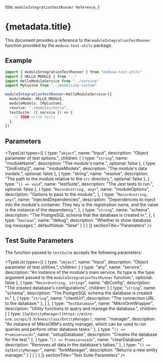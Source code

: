 
  title: `moduleIntegrationTestRunner Reference`,
}

# {metadata.title}

This document provides a reference to the `moduleIntegrationTestRunner` function provided by the `medusa-test-utils` package.

## Example

```ts
import { moduleIntegrationTestRunner } from "medusa-test-utils"
import { HELLO_MODULE } from ".."
import HelloModuleService from "../service"
import MyCustom from "../models/my-custom"

moduleIntegrationTestRunner<HelloModuleService>({
  moduleName: HELLO_MODULE,
  moduleModels: [MyCustom],
  resolve: "./modules/hello",
  testSuite: ({ service }) => {
    // TODO write tests
  },
})
```

## Parameters

<TypeList
  types={[
    {
      type: "`object`",
      name: "Input",
      description: "Object parameter of test options.",
      children: [
        {
          type: "`string`",
          name: "moduleName",
          description: "The module's name.",
          optional: false
        },
        {
          type: "DmlEntity[]",
          name: "moduleModels",
          description: "The module's data models.",
          optional: false
        },
        {
          type: "string",
          name: "resolve",
          description: "The path to the module relative to the `src` directory.",
          optional: false
        },
        {
          type: "`() => void`",
          name: "testSuite",
          description: "The Jest tests to run.",
          optional: false
        },
        {
          type: "`Record<string, any>`",
          name: "moduleOptions",
          description: "Options to pass to the module.",
        },
        {
          type: "`Record<string, any>`",
          name: "injectedDependencies",
          description: "Dependencies to inject into the module's container. They key is the registration name, and the value is the instance of the dependency.",
        },
        {
          type: "`string`",
          name: "schema",
          description: "The PostgreSQL schema that the database is created in.",
        },
        {
          type: "`boolean`",
          name: "debug",
          description: "Whether to show database log messages.",
          defaultValue: "false"
        }
      ]
    }
  ]}
  sectionTitle="Parameters"
/>

## Test Suite Parameters

The function passed to `testSuite` accepts the following parameters:

<TypeList
  types={[
    {
      type: "`object`",
      name: "Input",
      description: "Object parameter of test utilities.",
      children: [
        {
          type: "any",
          name: "service",
          description: "An instance of the module's main service. Its type is the type argument passed to the `moduleIntegrationTestRunner` function.",
          optional: false
        },
        {
          type: "`Record<string, string>`",
          name: "dbConfig",
          description: "The created database's configurations",
          children: [
            {
              type: "`string`",
              name: "schema",
              description: "The PostgreSQL schema the database is created in."
            },
            {
              type: "`string`",
              name: "clientUrl",
              description: "The connection URL to the database."
            },
          ]
        },
        {
          type: "`TestDatabase`",
          name: "MikroOrmWrapper",
          description: "Utility functions to query and manage the database.",
          children: [
            {
              type: `[SqlEntityManager](https://mikro-orm.io/api/5.9/knex/class/EntityManager)`,
              name: "manager",
              description: "An instance of MikroORM's entity manager, which can be used to run queries and perform other database tasks."
            },
            {
              type: "`() => Promise<void>`",
              name: "setupDatabase",
              description: "Creates the database for the test."
            },
            {
              type: "`() => Promise<void>`",
              name: "clearDatabase",
              description: "Removes all data in the database's tables."
            },
            {
              type: "`() => SqlEntityManager`",
              name: "forkManager",
              description: "Returns a new entity manager."
            }
          ]
        }
      ]
    }
  ]}
  sectionTitle="Test Suite Parameters"
/>

